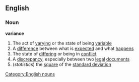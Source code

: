 ==English==
===Noun===
{{wikipedia}}
'''variance'''
#The act of [[varying]] or the state of being [[variable]]
#A [[difference]] between what is [[expected]] and what [[happens]]
#The state of [[differing]] or being in [[conflict]]
#A [[discrepancy]], especially between two [[legal]] [[document]]s
#(''statistics'') the [[square]] of the [[standard deviation]]
[[Category:English nouns]]